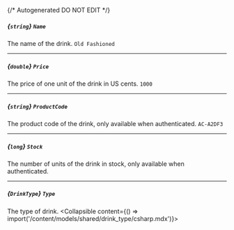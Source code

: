 {/* Autogenerated DO NOT EDIT  */}

##### *{`string`}* `Name`
The name of the drink.
`Old Fashioned`

---
##### *{`double`}* `Price`
The price of one unit of the drink in US cents.
`1000`

---
##### *{`string`}* `ProductCode`
The product code of the drink, only available when authenticated.
`AC-A2DF3`

---
##### *{`long`}* `Stock`
The number of units of the drink in stock, only available when authenticated.

---
##### *{`DrinkType`}* `Type`
The type of drink.
<Collapsible content={() => import('/content/models/shared/drink_type/csharp.mdx')}>
</Collapsible>

